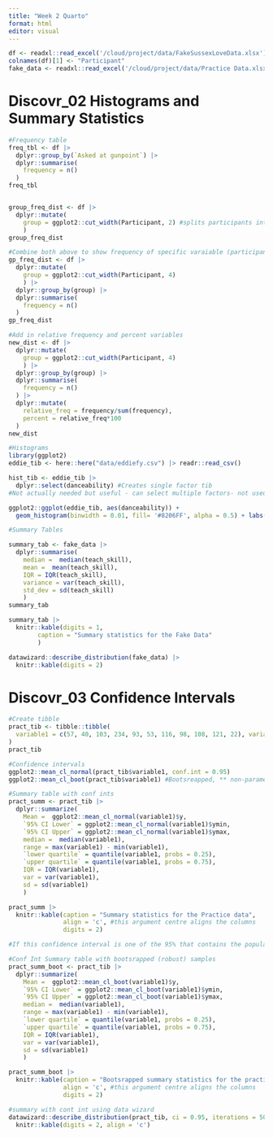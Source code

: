 ```yaml
---
title: "Week 2 Quarto"
format: html
editor: visual
---
```


```r
df <- readxl::read_excel('/cloud/project/data/FakeSussexLoveData.xlsx')
colnames(df)[1] <- "Participant"
fake_data <- readxl::read_excel('/cloud/project/data/Practice Data.xlsx')
```

# Discovr_02 Histograms and Summary Statistics

```r
#Frequency table
freq_tbl <- df |>
  dplyr::group_by(`Asked at gunpoint`) |> 
  dplyr::summarise(
    frequency = n()
  )
freq_tbl


group_freq_dist <- df |> 
  dplyr::mutate(
    group = ggplot2::cut_width(Participant, 2) #splits participants into groups of 2 and craetes new variable indicating which group each row falls into
    ) 
group_freq_dist

#Combine both above to show frequency of specific varaiable (participant) by new groups
gp_freq_dist <- df |> 
  dplyr::mutate(
    group = ggplot2::cut_width(Participant, 4)
    ) |> 
  dplyr::group_by(group) |> 
  dplyr::summarise(
    frequency = n()
  )
gp_freq_dist

#Add in relative frequency and percent variables
new_dist <- df |> 
  dplyr::mutate(
    group = ggplot2::cut_width(Participant, 4)
    ) |> 
  dplyr::group_by(group) |> 
  dplyr::summarise(
    frequency = n()
  ) |> 
  dplyr::mutate(
    relative_freq = frequency/sum(frequency),
    percent = relative_freq*100
  )
new_dist
```

```r
#Histograms
library(ggplot2)
eddie_tib <- here::here("data/eddiefy.csv") |> readr::read_csv()

hist_tib <- eddie_tib |> 
  dplyr::select(danceability) #Creates single factor tib
#Not actually needed but useful - can select multiple factors- not used below

ggplot2::ggplot(eddie_tib, aes(danceability)) +
  geom_histogram(binwidth = 0.01, fill= '#8206FF', alpha = 0.5) + labs(y= 'Frequency', x = 'Danceabilility') + theme_dark()
```

```r
#Summary Tables

summary_tab <- fake_data |>
  dplyr::summarise(
    median =  median(teach_skill),
    mean =  mean(teach_skill),
    IQR = IQR(teach_skill),
    variance = var(teach_skill),
    std_dev = sd(teach_skill)
    )
summary_tab

summary_tab |> 
  knitr::kable(digits = 1,
        caption = "Summary statistics for the Fake Data"
        ) 

datawizard::describe_distribution(fake_data) |> 
  knitr::kable(digits = 2)
```

# Discovr_03 Confidence Intervals

```r
#Create tibble 
pract_tib <- tibble::tibble(
  variable1 = c(57, 40, 103, 234, 93, 53, 116, 98, 108, 121, 22), variable2 = c(20,27,19,23,21,15,25,14,26,21,19)
)
pract_tib

#Confidence intervals
ggplot2::mean_cl_normal(pract_tib$variable1, conf.int = 0.95)
ggplot2::mean_cl_boot(pract_tib$variable1) #Bootsreapped, ** non-parametric samples?

#Summary table with conf ints
pract_summ <- pract_tib |>
  dplyr::summarize(
    Mean =  ggplot2::mean_cl_normal(variable1)$y,
    `95% CI Lower` = ggplot2::mean_cl_normal(variable1)$ymin,
    `95% CI Upper` = ggplot2::mean_cl_normal(variable1)$ymax,
    median =  median(variable1),
    range = max(variable1) - min(variable1),
    `lower quartile` = quantile(variable1, probs = 0.25),
    `upper quartile` = quantile(variable1, probs = 0.75),
    IQR = IQR(variable1),
    var = var(variable1),
    sd = sd(variable1)
    )

pract_summ |> 
  knitr::kable(caption = "Summary statistics for the Practice data",
               align = 'c', #this argument centre aligns the columns
               digits = 2)

#If this confidence interval is one of the 95% that contains the population value then the mean number of followers in the population lies between 56.85 and 133.15.
```

```r
#Conf Int Summary table with bootsrapped (robust) samples
pract_summ_boot <- pract_tib |>
  dplyr::summarize(
    Mean =  ggplot2::mean_cl_boot(variable1)$y,
    `95% CI Lower` = ggplot2::mean_cl_boot(variable1)$ymin,
    `95% CI Upper` = ggplot2::mean_cl_boot(variable1)$ymax,
    median =  median(variable1),
    range = max(variable1) - min(variable1),
    `lower quartile` = quantile(variable1, probs = 0.25),
    `upper quartile` = quantile(variable1, probs = 0.75),
    IQR = IQR(variable1),
    var = var(variable1),
    sd = sd(variable1)
    )

pract_summ_boot |> 
  knitr::kable(caption = "Bootsrapped summary statistics for the practice data",
               align = 'c', #this argument centre aligns the columns
               digits = 2)
```

```r
#summary with cont int using data wizard
datawizard::describe_distribution(pract_tib, ci = 0.95, iterations = 500) |> 
  knitr::kable(digits = 2, align = 'c')
```
